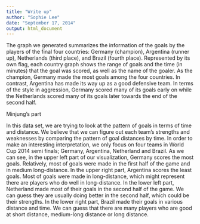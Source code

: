 ```yaml
---
title: "Write up"
author: "Sophie Lee"
date: "September 17, 2014"
output: html_document
---
```


The graph we generated summarizes the information of the goals by the players of the final four countries: Germany (champion), Argentina (runner up), Netherlands (third place), and Brazil (fourth place). Represented by its own flag, each country graph shows the range of goals and the time (in minutes) that the goal was scored, as well as the name of the goaler. As the champion, Germany made the most goals among the four countries. In contrast, Argentina has made its way up as a good defensive team. In terms of the style in aggression, Germany scored many of its goals early on while the Netherlands scored many of its goals later towards the end of the second half.    

Minjung's part

In this data set, we are trying to look at the pattern of goals in terms of time and distance. 
We believe that we can figure out each team’s strengths and weaknesses by comparing the pattern of goal distances by time. 
In order to make an interesting interpretation, we only focus on four teams in World Cup 2014 semi finals; Germany, Argentina, Netherland and Brazil. 
As we can see, in the upper left part of our visualization, Germany scores the most goals. 
Relatively, most of goals were made in the first half of the game and in medium long-distance.
In the upper right part, Argentina scores the least goals. Most of goals were made in long-distance, which might represent there are players who do well in long-distance. 
In the lower left part, Netherland made most of their goals in the second half of the game. We can guess they are usually doing better in the second half, which could be their strengths. 
In the lower right part, Brazil made their goals in various distance and time. 
We can guess that there are many players who are good at short distance, medium-long distance or long distance.


```r

```

